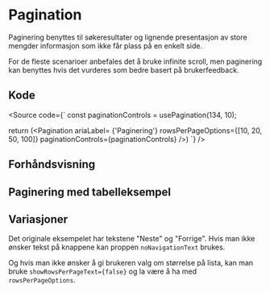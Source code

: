 
<Meta of={PaginationStories} />

# Pagination

Paginering benyttes til søkeresultater og lignende presentasjon av store mengder informasjon som ikke får plass på en enkelt side.

For de fleste scenarioer anbefales det å bruke infinite scroll, men paginering kan benyttes hvis det vurderes som bedre basert på brukerfeedback.

<InstallImport
    packageName="@sb1/ffe-pagination-react"
    dependencies={dependencies}
/>

## Kode

<Source
    code={`
const paginationControls = usePagination(134, 10);

return (<Pagination
ariaLabel= {'Paginering'}
rowsPerPageOptions={[10, 20, 50, 100]}
paginationControls={paginationControls} />)
`}
/>

## Forhåndsvisning

<Canvas of={PaginationStories.Standard} />
<Controls of={PaginationStories.Standard} />

## Paginering med tabelleksempel

<Canvas of={PaginationStories.WithTable} />

## Variasjoner

Det originale eksempelet har tekstene "Neste" og "Forrige". Hvis man ikke ønsker tekst på knappene kan proppen `noNavigationText` brukes.

<Canvas of={PaginationStories.NoNavigationText} />

Og hvis man ikke ønsker å gi brukeren valg om størrelse på lista, kan man bruke `showRowsPerPageText={false}` og la være å ha med `rowsPerPageOptions`.

<Canvas of={PaginationStories.NoShowRowsPerPageText} />
